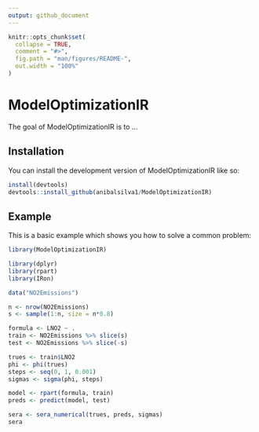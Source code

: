 ```yaml
---
output: github_document
---
```


<!-- README.md is generated from README.Rmd. Please edit that file -->

```r
knitr::opts_chunk$set(
  collapse = TRUE,
  comment = "#>",
  fig.path = "man/figures/README-",
  out.width = "100%"
)
```

# ModelOptimizationIR

<!-- badges: start -->
<!-- badges: end -->

The goal of ModelOptimizationIR is to ...

## Installation

You can install the development version of ModelOptimizationIR like so:

``` r
install(devtools)
devtools::install_github(anibalsilva1/ModelOptimizationIR)
```

## Example

This is a basic example which shows you how to solve a common problem:

```r
library(ModelOptimizationIR)

library(dplyr)
library(rpart)
library(IRon)

data("NO2Emissions")

n <- nrow(NO2Emissions)
s <- sample(1:n, size = n*0.8)

formula <- LNO2 ~ .
train <- NO2Emissions %>% slice(s)
test <- NO2Emissions %>% slice(-s)

trues <- train$LNO2
phi <- phi(trues)
steps <- seq(0, 1, 0.001)
sigmas <- sigma(phi, steps)

model <- rpart(formula, train)
preds <- predict(model, test)

sera <- sera_numerical(trues, preds, sigmas)
sera
```
